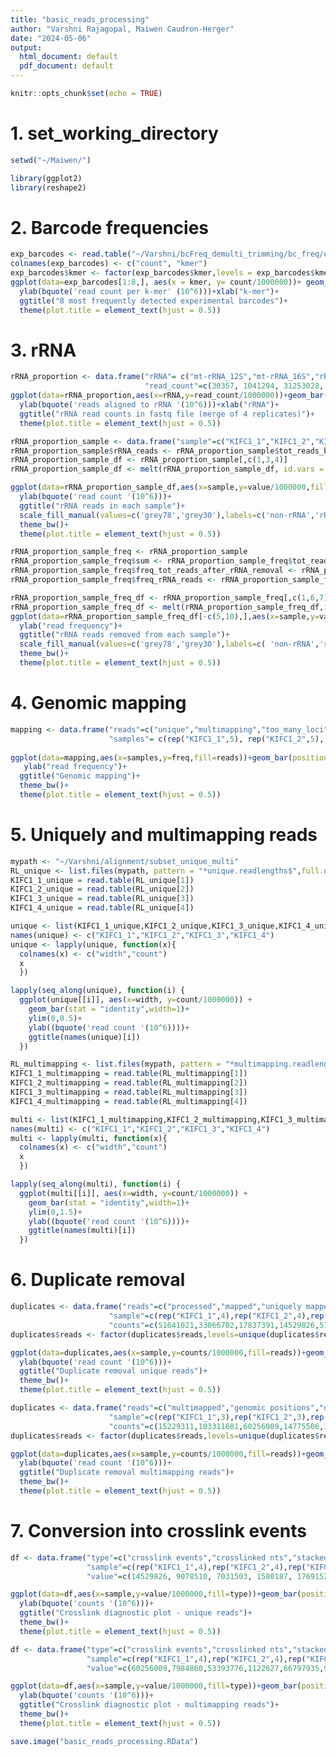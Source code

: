 ```yaml
---
title: "basic_reads_processing"
author: "Varshni Rajagopal, Maiwen Caudron-Herger"
date: "2024-05-06"
output:
  html_document: default
  pdf_document: default
---
```


```r
knitr::opts_chunk$set(echo = TRUE)
```

# 1. set_working_directory

```r
setwd("~/Maiwen/")
```

```r
library(ggplot2)
library(reshape2)
```

# 2. Barcode frequencies

```r
exp_barcodes <- read.table("~/Varshni/bcFreq_demulti_trimming/bc_freq/exp_barcodes.detected")
colnames(exp_barcodes) <- c("count", "kmer")
exp_barcodes$kmer <- factor(exp_barcodes$kmer,levels = exp_barcodes$kmer)
ggplot(data=exp_barcodes[1:8,], aes(x = kmer, y= count/1000000))+ geom_bar(stat = "identity")+
  ylab(bquote('read count per k-mer' (10^6)))+xlab("k-mer")+
  ggtitle("8 most frequently detected experimental barcodes")+
  theme(plot.title = element_text(hjust = 0.5))
```

# 3. rRNA

```r
rRNA_proportion <- data.frame("rRNA"= c("mt-rRNA_12S","mt-rRNA_16S","rRNA_18S","rRNA_28S","rRNA_5S","rRNA_5.8S"), 
                              "read_count"=c(30357, 1041294, 31253028, 115401620, 3522286, 2745521))
ggplot(data=rRNA_proportion,aes(x=rRNA,y=read_count/1000000))+geom_bar(stat="identity")+
  ylab(bquote('reads aligned to rRNA '(10^6)))+xlab("rRNA")+
  ggtitle("rRNA read counts in fastq file (merge of 4 replicates)")+
  theme(plot.title = element_text(hjust = 0.5))
```

```r
rRNA_proportion_sample <- data.frame("sample"=c("KIFC1_1","KIFC1_2","KIFC1_3","KIFC1_4","tot"),"tot_reads_before_rRNA_removal"=c(90392802,85803928,87798740,89806619,353802089),"tot_reads_after_rRNA_removal"=c(51641021,51085426,48470365,48611659,199808471))
rRNA_proportion_sample$rRNA_reads <- rRNA_proportion_sample$tot_reads_before_rRNA_removal-rRNA_proportion_sample$tot_reads_after_rRNA_removal
rRNA_proportion_sample_df <- rRNA_proportion_sample[,c(1,3,4)]
rRNA_proportion_sample_df <- melt(rRNA_proportion_sample_df, id.vars = "sample")

ggplot(data=rRNA_proportion_sample_df,aes(x=sample,y=value/1000000,fill=variable))+geom_bar(position="stack", stat="identity")+
  ylab(bquote('read count '(10^6)))+
  ggtitle("rRNA reads in each sample")+
  scale_fill_manual(values=c('grey78','grey30'),labels=c('non-rRNA','rRNA'))+
  theme_bw()+
  theme(plot.title = element_text(hjust = 0.5))

```

```r
rRNA_proportion_sample_freq <- rRNA_proportion_sample
rRNA_proportion_sample_freq$sum <- rRNA_proportion_sample_freq$tot_reads_after_rRNA_removal+rRNA_proportion_sample_freq$rRNA_reads
rRNA_proportion_sample_freq$freq_tot_reads_after_rRNA_removal <- rRNA_proportion_sample_freq$tot_reads_after_rRNA_removal/rRNA_proportion_sample_freq$sum
rRNA_proportion_sample_freq$freq_rRNA_reads <- rRNA_proportion_sample_freq$rRNA_reads/rRNA_proportion_sample_freq$sum

rRNA_proportion_sample_freq_df <- rRNA_proportion_sample_freq[,c(1,6,7)]
rRNA_proportion_sample_freq_df <- melt(rRNA_proportion_sample_freq_df,id.vars = "sample")
ggplot(data=rRNA_proportion_sample_freq_df[-c(5,10),],aes(x=sample,y=value,fill=variable))+geom_bar(position="stack", stat="identity")+
  ylab("read frequency")+
  ggtitle("rRNA reads removed from each sample")+
  scale_fill_manual(values=c('grey78','grey30'),labels=c( 'non-rRNA','rRNA'))+
  theme_bw()+
  theme(plot.title = element_text(hjust = 0.5))
```

# 4. Genomic mapping

```r
mapping <- data.frame("reads"=c("unique","multimapping","too_many_loci","too_many_mismatches","too_short"),
                      "samples"= c(rep("KIFC1_1",5), rep("KIFC1_2",5), rep("KIFC1_3",5),rep("KIFC1_4",5
                                                                                            )),"freq" =c(34.54,29.49,0.16,9.46,25.60,38.59,28.92,0.18,9.34,22.19,32.95,33.76,0.18,8.17,23.95,32.27,35.56,0.18,8.08,22.95)) 
ggplot(data=mapping,aes(x=samples,y=freq,fill=reads))+geom_bar(position="stack", stat="identity")+
   ylab("read frequency")+
  ggtitle("Genomic mapping")+
  theme_bw()+
  theme(plot.title = element_text(hjust = 0.5))
```

# 5. Uniquely and multimapping reads

```r
mypath <- "~/Varshni/alignment/subset_unique_multi"
RL_unique <- list.files(mypath, pattern = "*unique.readlengths$",full.names = T)
KIFC1_1_unique = read.table(RL_unique[1])
KIFC1_2_unique = read.table(RL_unique[2])
KIFC1_3_unique = read.table(RL_unique[3])
KIFC1_4_unique = read.table(RL_unique[4])

unique <- list(KIFC1_1_unique,KIFC1_2_unique,KIFC1_3_unique,KIFC1_4_unique)
names(unique) <- c("KIFC1_1","KIFC1_2","KIFC1_3","KIFC1_4")
unique <- lapply(unique, function(x){
  colnames(x) <- c("width","count")
  x
  })

lapply(seq_along(unique), function(i) {
  ggplot(unique[[i]], aes(x=width, y=count/1000000)) + 
    geom_bar(stat = "identity",width=1)+ 
    ylim(0,0.5)+
    ylab((bquote('read count '(10^6))))+
    ggtitle(names(unique)[i]) 
  })

```

```r
RL_multimapping <- list.files(mypath, pattern = "*multimapping.readlengths$",full.names = T)
KIFC1_1_multimapping = read.table(RL_multimapping[1])
KIFC1_2_multimapping = read.table(RL_multimapping[2])
KIFC1_3_multimapping = read.table(RL_multimapping[3])
KIFC1_4_multimapping = read.table(RL_multimapping[4])

multi <- list(KIFC1_1_multimapping,KIFC1_2_multimapping,KIFC1_3_multimapping,KIFC1_4_multimapping)
names(multi) <- c("KIFC1_1","KIFC1_2","KIFC1_3","KIFC1_4")
multi <- lapply(multi, function(x){
  colnames(x) <- c("width","count")
  x
  })

lapply(seq_along(multi), function(i) {
  ggplot(multi[[i]], aes(x=width, y=count/1000000)) + 
    geom_bar(stat = "identity",width=1)+ 
    ylim(0,1.5)+
    ylab((bquote('read count '(10^6))))+
    ggtitle(names(multi)[i]) 
  })
```

# 6. Duplicate removal

```r
duplicates <- data.frame("reads"=c("processed","mapped","uniquely mapped","deduplicated"),
                      "sample"=c(rep("KIFC1_1",4),rep("KIFC1_2",4),rep("KIFC1_3",4),rep("KIFC1_4",4)),
                      "counts"=c(51641021,33066702,17837391,14529826,51085426,34491400,19715894,17691520,48470365,32337217,15972636,11735887,48611659,32974391,15686493,12441753))
duplicates$reads <- factor(duplicates$reads,levels=unique(duplicates$reads))

ggplot(data=duplicates,aes(x=sample,y=counts/1000000,fill=reads))+geom_bar(position="dodge",stat="identity")+
  ylab(bquote('read count '(10^6)))+
  ggtitle("Duplicate removal unique reads")+
  theme_bw()+
  theme(plot.title = element_text(hjust = 0.5))

```

```r
duplicates <- data.frame("reads"=c("multimapped","genomic positions","deduplicated genomic positions"),
                      "sample"=c(rep("KIFC1_1",3),rep("KIFC1_2",3),rep("KIFC1_3",3),rep("KIFC1_4",3)),
                      "counts"=c(15229311,103311681,60256009,14775506,100183964,66797935,16364581,114068149,58498433,17287898,120987270,59333741))
duplicates$reads <- factor(duplicates$reads,levels=unique(duplicates$reads))

ggplot(data=duplicates,aes(x=sample,y=counts/1000000,fill=reads))+geom_bar(position="dodge",stat="identity")+
  ylab(bquote('read count '(10^6)))+
  ggtitle("Duplicate removal multimapping reads")+
  theme_bw()+
  theme(plot.title = element_text(hjust = 0.5))
```

# 7. Conversion into crosslink events

```r
df <- data.frame("type"=c("crosslink events","crosslinked nts","stacked crosslink events","stacked crosslink nts"),
                 "sample"=c(rep("KIFC1_1",4),rep("KIFC1_2",4),rep("KIFC1_3",4),rep("KIFC1_4",4)),
                 "value"=c(14529826, 9078510, 7031503, 1580187, 17691520, 11192158, 8456690, 1957328, 11735887, 7522603, 5246217, 1032933, 12441753, 8128317, 5244999, 931563))

ggplot(data=df,aes(x=sample,y=value/1000000,fill=type))+geom_bar(position="dodge",stat="identity")+
  ylab(bquote('counts '(10^6)))+
  ggtitle("Crosslink diagnostic plot - unique reads")+
  theme_bw()+
  theme(plot.title = element_text(hjust = 0.5))

```

```r
df <- data.frame("type"=c("crosslink events","crosslinked nts","stacked crosslink events","stacked crosslink nts"),
                 "sample"=c(rep("KIFC1_1",4),rep("KIFC1_2",4),rep("KIFC1_3",4),rep("KIFC1_4",4)),
                 "value"=c(60256009,7984860,53393776,1122627,66797935,9297663,58789217,1288945,58498433,7735035,51735522,972124,59333741,8020129,52249881,936269))

ggplot(data=df,aes(x=sample,y=value/1000000,fill=type))+geom_bar(position="dodge",stat="identity")+
  ylab(bquote('counts '(10^6)))+
  ggtitle("Crosslink diagnostic plot - multimapping reads")+
  theme_bw()+
  theme(plot.title = element_text(hjust = 0.5))
```

```r
save.image("basic_reads_processing.RData")
```
